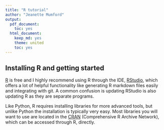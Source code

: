 ```yaml
---
title: "R tutorial"
author: "Jeanette Mumford"
output:
  pdf_document:
    toc: yes
  html_document:
    keep_md: yes
    theme: united
    toc: yes
---
```


## Installing R and getting started
[R](https://www.r-project.org/) is free and I highly recommend using R through the IDE, [RStudio](https://www.rstudio.com/), which offers a lot of helpful functionality like generating R markdown files easily and integrating with git.  A common confusion is updating RStudio is \emph{not} also updating R as they are separate programs.

Like Python, R requires installing libraries for more advanced tools, but unlike Python the installation is typically very easy.  Most libraries you will want to use are located in the [CRAN](https://cran.r-project.org/) (Comprehensive R Archive Network), which can be accessed through R, directly.